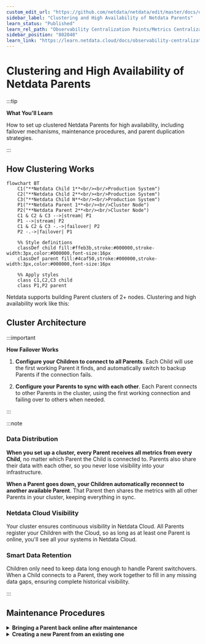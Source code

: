 ```yaml
---
custom_edit_url: "https://github.com/netdata/netdata/edit/master/docs/observability-centralization-points/metrics-centralization-points/clustering-and-high-availability-of-netdata-parents.md"
sidebar_label: "Clustering and High Availability of Netdata Parents"
learn_status: "Published"
learn_rel_path: "Observability Centralization Points/Metrics Centralization Points"
sidebar_position: "802040"
learn_link: "https://learn.netdata.cloud/docs/observability-centralization-points/metrics-centralization-points/clustering-and-high-availability-of-netdata-parents"
---
```


# Clustering and High Availability of Netdata Parents

:::tip

**What You'll Learn**

How to set up clustered Netdata Parents for high availability, including failover mechanisms, maintenance procedures, and parent duplication strategies.

:::

## How Clustering Works

```mermaid
flowchart BT
    C1("**Netdata Child 1**<br/><br/>Production System")
    C2("**Netdata Child 2**<br/><br/>Production System")
    C3("**Netdata Child N**<br/><br/>Production System")
    P1("**Netdata Parent 1**<br/><br/>Cluster Node")
    P2("**Netdata Parent 2**<br/><br/>Cluster Node")
    C1 & C2 & C3 -->|stream| P1
    P1 -->|stream| P2
    C1 & C2 & C3 -.->|failover| P2
    P2 -.->|failover| P1
    
    %% Style definitions
    classDef child fill:#ffeb3b,stroke:#000000,stroke-width:3px,color:#000000,font-size:16px
    classDef parent fill:#4caf50,stroke:#000000,stroke-width:3px,color:#000000,font-size:16px
    
    %% Apply styles
    class C1,C2,C3 child
    class P1,P2 parent
```

Netdata supports building Parent clusters of 2+ nodes. Clustering and high availability work like this:

## Cluster Architecture

:::important

**How Failover Works**

1. **Configure your Children to connect to all Parents**.
   Each Child will use the first working Parent it finds, and automatically switch to backup Parents if the connection fails.

2. **Configure your Parents to sync with each other**.
   Each Parent connects to other Parents in the cluster, using the first working connection and failing over to others when needed.

:::

:::note

### Data Distribution

**When you set up a cluster, every Parent receives all metrics from every Child**, no matter which Parent the Child is connected to. Parents also share their data with each other, so you never lose visibility into your infrastructure.

**When a Parent goes down, your Children automatically reconnect to another available Parent**. That Parent then shares the metrics with all other Parents in your cluster, keeping everything in sync.

### Netdata Cloud Visibility

Your cluster ensures continuous visibility in Netdata Cloud. All Parents register your Children with the Cloud, so as long as at least one Parent is online, you'll see all your systems in Netdata Cloud.

### Smart Data Retention

Children only need to keep data long enough to handle Parent switchovers. When a Child connects to a Parent, they work together to fill in any missing data gaps, ensuring complete historical visibility.

:::

## Maintenance Procedures

<details>
<summary><strong>Bringing a Parent back online after maintenance</strong></summary><br/>

When you bring a Parent back online after extended maintenance, you need to be careful about data gaps. Check the [replication limitations](/docs/observability-centralization-points/metrics-centralization-points/replication-of-past-samples#understanding-limitations) to understand the constraints.

If your Children don't have enough historical data to fill gaps on the restored Parent, temporarily block Children from connecting to it until it syncs with other Parents in your cluster.

### Temporarily Blocking Children

You have two options to block Children while allowing Parent-to-Parent sync:

1. **Use firewall rules**.
   Block port 19999 access from your Children's IP ranges to the restored Parent
2. **Use separate API keys**.
   Configure different streaming keys in `stream.conf` for Children vs Parents, then disable the Children's key until sync completes

<br/>
</details>

<details>
<summary><strong>Creating a new Parent from an existing one</strong></summary><br/>

The fastest way to add a new Parent to your cluster is copying data from an existing Parent using `rsync` to transfer `/var/cache/netdata`.

:::warning

**Configure Before Starting**

Don't start your new Parent with default settings because it might delete the copied data to apply default size limits. Set your retention configuration first, then start the service.

:::

### Setting Up Retention

Before starting your new Parent, configure these settings in `netdata.conf` to match your existing Parent:

| Section | Setting                          | Description                                   | Default |
|---------|----------------------------------|-----------------------------------------------|---------|
| `[db]`  | `dbengine tier 0 retention size` | Maximum disk space for high-resolution data   | 1GiB    |
| `[db]`  | `dbengine tier 1 retention size` | Maximum disk space for medium-resolution data | 1GiB    |
| `[db]`  | `dbengine tier 2 retention size` | Maximum disk space for low-resolution data    | 1GiB    |

<br/>
</details>
